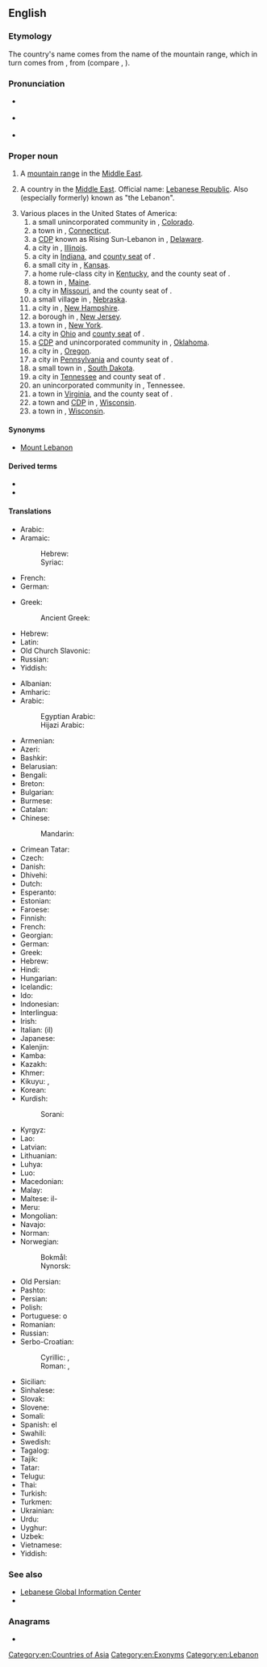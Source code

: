 ==English==
{{wikipedia}}
{{slim-wikipedia|Lebanon (disambiguation)}}

===Etymology===
The country's name comes from the name of the mountain range, which in turn comes from {{bor|en|hbo|לְבָנוֹן|tr=ləḇānôn|notext=1}}, from {{der|en|sem-pro|*laban-|t=white}} (compare {{cog|he|לָבָן|tr=lāḇān|t=white}}, {{cog|ar|لَبَن|t=milk}}).

===Pronunciation===
* {{a|RP}} {{IPA|/ˈlɛbənən/|lang=en}}
* {{a|GA}} {{IPA|/ˈlɛbənɑn/|lang=en}}
* {{audio|En-US-Lebanon.ogg|Audio|lang=en}}

===Proper noun===
{{en-proper noun}}

# A [[mountain range]] in the [[Middle East]].
# {{senseid|en|Q822}}A country in the [[Middle East]]. Official name: [[Lebanese Republic]]. Also (especially formerly) known as "the Lebanon".
# Various places in the United States of America:
## a small unincorporated community in {{l|en|Montezuma County}}, [[Colorado]].
## a town in {{l|en|New London County}}, [[Connecticut]].
## a [[CDP]] known as Rising Sun-Lebanon in {{l|en|Kent County}}, [[Delaware]].
## a city in {{l|en|St. Clair County}}, [[Illinois]].
## a city in [[Indiana]], and [[county seat]] of {{l|en|Boone County}}.
## a small city in {{l|en|Smith County}}, [[Kansas]].
## a home rule-class city in [[Kentucky]], and the county seat of {{l|en|Marion County}}.
## a town in {{l|en|York County}}, [[Maine]].
## a city in [[Missouri]], and the county seat of {{l|en|Laclede County}}.
## a small village in {{l|en|Red Willow County}}, [[Nebraska]].
## a city in {{l|en|Grafton County}}, [[New Hampshire]].
## a borough in {{l|en|Hunterdon County}}, [[New Jersey]].
## a town in {{l|en|Madison County}}, [[New York]].
## a city in [[Ohio]] and [[county seat]] of {{l|en|Warren County}}.
## a [[CDP]] and unincorporated community in {{l|en|Marshall County}}, [[Oklahoma]].
## a city in {{l|en|Linn County}}, [[Oregon]].
## a city in [[Pennsylvania]] and county seat of {{l|en|Lebanon County}}.
## a small town in {{l|en|Potter County}}, [[South Dakota]].
## a city in [[Tennessee]] and county seat of {{l|en|Wilson County}}.
## an unincorporated community in {{l|en|Hardin County}}, Tennessee.
## a town in [[Virginia]], and the county seat of {{l|en|Russell County}}.
## a town and [[CDP]] in {{l|en|Dodge County}}, [[Wisconsin]].
## a town in {{l|en|Waupaca County}}, [[Wisconsin]].

====Synonyms====
* {{sense|mountain range}} [[Mount Lebanon]]

====Derived terms====
* {{l|en|Lebanon cedar}}
* {{l|en|Lebanon County}}

====Translations====
{{trans-top|mountain range}}
* Arabic: {{t+|ar|لُبْنَان}}
* Aramaic:
*: Hebrew: {{t|arc|לִבְנָן|tr=liḇnān}}
*: Syriac: {{t|arc|ܠܸܒܼܢܵܢ|tr=leḇnān}}
* French: {{t+|fr|Liban}}
* German: {{t+|de|Libanon}}
{{trans-mid}}
* Greek: {{t+|el|Λίβανος}}
*: Ancient Greek: {{t|grc|Λίβανον}}
* Hebrew: {{t+|he|לבנון|alt=הַלְּבָנוֹן|tr=ha-l'vanón}}
* Latin: {{t|la|Libanus|m}}
* Old Church Slavonic: {{t|cu|Лїванъ}}
* Russian: {{t+|ru|Лива́н}}
* Yiddish: {{t|yi|לבֿנון|tr=levonen}}
{{trans-bottom}}

{{trans-top|id=Q822|Lebanese Republic}}
* Albanian: {{t|sq|Liban|m}}
* Amharic: {{t|am|ሊባኖስ|sc=Ethi}}
* Arabic: {{t+|ar|لُبْنَان|m}}
*: Egyptian Arabic: {{t|arz|لبنان|f|tr=lebnan|sc=Arab}}
*: Hijazi Arabic: {{t|acw|لبنان|f|tr=libnān|sc=Arab}}
* Armenian: {{t|hy|Լիբանան}}
* Azeri: {{t+|az|Livan}}
* Bashkir: {{t|ba|Ливан|sc=Cyrl}}
* Belarusian: {{t|be|Ліва́н|m}}
* Bengali: {{t|bn|লেবানন|tr=lebanôn}}
* Breton: {{t|br|Liban}}
* Bulgarian: {{t+|bg|Лива́н|m|sc=Cyrl}}
* Burmese: {{t|my|လက်ဘနွန်|sc=Mymr}}
* Catalan: {{t+|ca|Líban|m}}
* Chinese:
*: Mandarin: {{t+|cmn|黎巴嫩|tr=Líbānèn|sc=Hani}}
* Crimean Tatar: {{t|crh|Lübnan}}
* Czech: {{t+|cs|Libanon|m}}
* Danish: {{t|da|Libanon}}
* Dhivehi: {{t|dv|ލުބުނާން|sc=Thaa}}
* Dutch: {{t+|nl|Libanon|n}}
* Esperanto: {{t+|eo|Libano}}
* Estonian: {{t+|et|Liibanon}}
* Faroese: {{t|fo|Libanon|n}}
* Finnish: {{t+|fi|Libanon}}
* French: {{t+|fr|Liban|m}}
* Georgian: {{t|ka|ლიბანი}}
* German: {{t+|de|Libanon|m}}
* Greek: {{t+|el|Λίβανος|m}}
* Hebrew: {{t+|he|לְבָנוֹן|tr=l'vanón}}
* Hindi: {{t+|hi|लेबनान}}
* Hungarian: {{t+|hu|Libanon}}
* Icelandic: {{t+|is|Líbanon|n}}
* Ido: {{t+|io|Libano}}
* Indonesian: {{t+|id|Lebanon}}
* Interlingua: {{t|ia|Libano}}
* Irish: {{t|ga|Liobáin|f|alt=An Liobáin}}
* Italian: (il) {{t+|it|Libano|m}}
* Japanese: {{t+|ja|レバノン|tr=Rebanon}}
* Kalenjin: {{t|kln|Lebanon}}
* Kamba: {{t|kam|Lebanon}}
* Kazakh: {{t|kk|Ливан|sc=Cyrl}}
* Khmer: {{t+|km|លីបង់|tr=liibɑng|sc=Khmr}}
* Kikuyu: {{t|ki|Lebanon}}, {{t|ki|Lebanon}}
* Korean: {{t|ko|^레바논}}
* Kurdish: {{t+|ku|Libnan|sc=ku-Arab}}
*: Sorani: {{t|ckb|لوبنان|sc=ku-Arab}}
{{trans-mid}}
* Kyrgyz: {{t|ky|Ливан|sc=Cyrl}}
* Lao: {{t|lo|ລີບັງ|sc=Laoo}}
* Latvian: {{t+|lv|Libāna|f}}
* Lithuanian: {{t+|lt|Libanas|m}}
* Luhya: {{t|luy|Lebanon}}
* Luo: {{t|luo|Lebanon}}
* Macedonian: {{t+|mk|Ли́бан|m}}
* Malay: {{t|ms|Lubnan}}
* Maltese: il-{{t|mt|Libanu}}
* Meru: {{t|mer|Lebanon}}
* Mongolian: {{t|mn|Ливан|sc=Cyrl}}
* Navajo: {{t|nv|Łíbanoo}}
* Norman: {{t|nrf|Liban|m}}
* Norwegian:
*: Bokmål: {{t+|nb|Libanon}}
*: Nynorsk: {{t+|nn|Libanon}}
* Old Persian: {{t|peo|𐎾𐎲𐎴𐎠𐎴|tr=labanāna|sc=Xpeo}}
* Pashto: {{t|ps|لبنان|tr=lubnān|sc=ps-Arab}}
* Persian: {{t|fa|لبنان|tr=lobnân|sc=fa-Arab}}
* Polish: {{t+|pl|Liban|m}}
* Portuguese: o {{t+|pt|Líbano|m}}
* Romanian: {{t+|ro|Liban|m}}
* Russian: {{t+|ru|Лива́н|m}}
* Serbo-Croatian:
*: Cyrillic: {{t|sh|Либан|m}}, {{t|sh|Либанон|m}}
*: Roman: {{t|sh|Liban|m}}, {{t+|sh|Libanon|m}}
* Sicilian: {{t|scn|Lìbbanu|m}}
* Sinhalese: {{t|si|ලෙබනනය|sc=Sinh}}
* Slovak: {{t|sk|Libanon|m}}
* Slovene: {{t+|sl|Líbanon|m}}
* Somali: {{t|so|Lubnaan}}
* Spanish: el {{t+|es|Líbano|m}}
* Swahili: {{t+|sw|Lebanon}}
* Swedish: {{t+|sv|Libanon}}
* Tagalog: {{t|tl|Lebanon}}
* Tajik: {{t+|tg|Лубнон}}
* Tatar: {{t|tt|Ливан}}
* Telugu: {{t+|te|లెబనాన్}}
* Thai: {{t+|th|เลบานอน}}
* Turkish: {{t+|tr|Lübnan}}
* Turkmen: {{t|tk|Liwan}}
* Ukrainian: {{t+|uk|Ліва́н|m}}
* Urdu: {{t|ur|لبنان|tr=lebnān|sc=ur-Arab}}
* Uyghur: {{t|ug|لىۋان|sc=ug-Arab}}
* Uzbek: {{t+|uz|Livan}}
* Vietnamese: {{t|vi|Li-băng}}
* Yiddish: {{t|yi|לבֿנון|tr=levonen}}
{{trans-bottom}}

===See also===
* [http://www.lgic.org Lebanese Global Information Center]
* {{l|en|Appendix:Countries of the world|Countries of the world}}

{{topics|en|Colorado|Connecticut|Delaware|Illinois|Cities in Indiana|Kansas|Kentucky|Maine|Missouri|Nebraska|New Hampshire|New Jersey|New York|Ohio|Oklahoma|Oregon|Pennsylvania|South Dakota|Tennessee|Virginia|Wisconsin}}

===Anagrams===
* {{anagrams|en|nanobel}}

[[Category:en:Countries of Asia]]
[[Category:en:Exonyms]]
[[Category:en:Lebanon]]